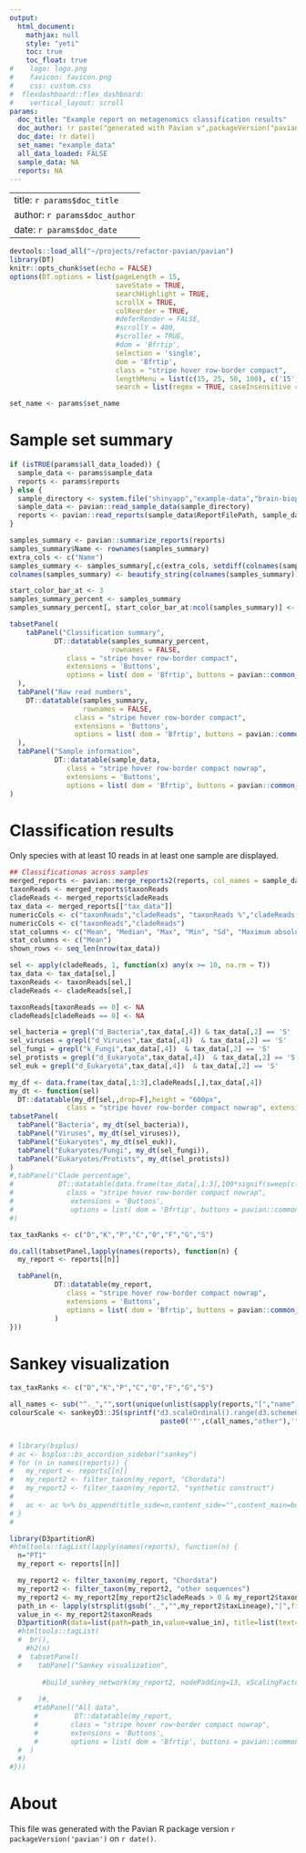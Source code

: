 ```yaml
---
output: 
  html_document:  
    mathjax: null
    style: "yeti"
    toc: true 
    toc_float: true
#    logo: logo.png
#    favicon: favicon.png
#    css: custom.css
#  flexdashboard::flex_dashboard:
#    vertical_layout: scroll
params:
  doc_title: "Example report on metagenomics classification results"
  doc_author: !r paste("generated with Pavian v",packageVersion("pavian"))
  doc_date: !r date()
  set_name: "example_data"
  all_data_loaded: FALSE
  sample_data: NA
  reports: NA
---
```


---
title: `r params$doc_title`
author: `r params$doc_author`
date: `r params$doc_date`
---

```r
devtools::load_all("~/projects/refactor-pavian/pavian")
library(DT)
knitr::opts_chunk$set(echo = FALSE)
options(DT.options = list(pageLength = 15,
                          saveState = TRUE,
                          searchHighlight = TRUE,
                          scrollX = TRUE,
                          colReorder = TRUE,
                          #deferRender = FALSE,
                          #scrollY = 400,
                          #scroller = TRUE,
                          #dom = 'Bfrtip',
                          selection = 'single',
                          dom = 'Bfrtip',
                          class = "stripe hover row-border compact",
                          lengthMenu = list(c(15, 25, 50, 100), c('15', '25', '50', '100')),
                          search = list(regex = TRUE, caseInsensitive = TRUE)))

set_name <- params$set_name
```

Sample set summary
=====================================  

```r
if (isTRUE(params$all_data_loaded)) {
  sample_data <- params$sample_data
  reports <- params$reports
} else {
  sample_directory <- system.file("shinyapp","example-data","brain-biopsies",package="pavian")
  sample_data <- pavian::read_sample_data(sample_directory)
  reports <- pavian::read_reports(sample_data$ReportFilePath, sample_data$Name)
}

samples_summary <- pavian::summarize_reports(reports)
samples_summary$Name <- rownames(samples_summary)
extra_cols <- c("Name")
samples_summary <- samples_summary[,c(extra_cols, setdiff(colnames(samples_summary),extra_cols))]
colnames(samples_summary) <- beautify_string(colnames(samples_summary))

start_color_bar_at <- 3
samples_summary_percent <- samples_summary
samples_summary_percent[, start_color_bar_at:ncol(samples_summary)] <- 100 * signif(sweep(samples_summary[, start_color_bar_at:ncol(samples_summary)], 1, samples_summary[, 2], `/`), 4)

tabsetPanel(
    tabPanel("Classification summary",
           DT::datatable(samples_summary_percent,   
                         rownames = FALSE,
              class = "stripe hover row-border compact",
              extensions = 'Buttons', 
              options = list( dom = 'Bfrtip', buttons = pavian::common_buttons(set_name))) %>% formatSummaryDT(display_percent = TRUE)
  ), 
  tabPanel("Raw read numbers",
    DT::datatable(samples_summary,  
                  rownames = FALSE,
                class = "stripe hover row-border compact",
                extensions = 'Buttons', 
                options = list( dom = 'Bfrtip', buttons = pavian::common_buttons(set_name))) %>% formatSummaryDT(display_percent = FALSE)
  ),
  tabPanel("Sample information",
           DT::datatable(sample_data,   
              class = "stripe hover row-border compact nowrap",
              extensions = 'Buttons', 
              options = list( dom = 'Bfrtip', buttons = pavian::common_buttons(set_name))))
)
```

Classification results
=====================================  

Only species with at least 10 reads in at least one sample are displayed.

```r
## Classificationas across samples
merged_reports <- pavian::merge_reports2(reports, col_names = sample_data$Name)
taxonReads <- merged_reports$taxonReads
cladeReads <- merged_reports$cladeReads
tax_data <- merged_reports[["tax_data"]]
numericCols <- c("taxonReads","cladeReads", "taxonReads %","cladeReads %","taxonReads z-score","cladeReads z-score")
numericCols <- c("taxonReads","cladeReads")
stat_columns <- c("Mean", "Median", "Max", "Min", "Sd", "Maximum absolute deviation", "Max Z-score")
stat_columns <- c("Mean")
shown_rows <- seq_len(nrow(tax_data))

sel <- apply(cladeReads, 1, function(x) any(x >= 10, na.rm = T))
tax_data <- tax_data[sel,]
taxonReads <- taxonReads[sel,]
cladeReads <- cladeReads[sel,]

taxonReads[taxonReads == 0] <- NA
cladeReads[cladeReads == 0] <- NA

sel_bacteria = grepl("d_Bacteria",tax_data[,4]) & tax_data[,2] == 'S'
sel_viruses = grepl("d_Viruses",tax_data[,4])  & tax_data[,2] == 'S'
sel_fungi = grepl("k_Fungi",tax_data[,4])  & tax_data[,2] == 'S'
sel_protists = grepl("d_Eukaryota",tax_data[,4])  & tax_data[,2] == 'S'
sel_euk = grepl("d_Eukaryota",tax_data[,4])  & tax_data[,2] == 'S'

my_df <- data.frame(tax_data[,1:3],cladeReads[,],tax_data[,4])
my_dt <- function(sel)
  DT::datatable(my_df[sel,,drop=F],height = "600px",
              class = "stripe hover row-border compact nowrap", extensions = 'Buttons',  options = list( dom = 'Bfrtip', buttons = pavian::common_buttons(set_name), scrollX = TRUE))
tabsetPanel(
  tabPanel("Bacteria", my_dt(sel_bacteria)),
  tabPanel("Viruses", my_dt(sel_viruses)),
  tabPanel("Eukaryotes", my_dt(sel_euk)),
  tabPanel("Eukaryotes/Fungi", my_dt(sel_fungi)),
  tabPanel("Eukaryotes/Protists", my_dt(sel_protists))
)
#,tabPanel("Clade percentage",
#           DT::datatable(data.frame(tax_data[,1:3],100*signif(sweep(cladeReads,2,colSums(cladeReads[1:2,],na.rm=T),"/"),4),tax_data[4]),
#             class = "stripe hover row-border compact nowrap",
#              extensions = 'Buttons', 
#              options = list( dom = 'Bfrtip', buttons = pavian::common_buttons(set_name), scrollX = TRUE)))
#)
```


```r
tax_taxRanks <- c("D","K","P","C","O","F","G","S")

do.call(tabsetPanel,lapply(names(reports), function(n) {
  my_report <- reports[[n]]

  tabPanel(n, 
           DT::datatable(my_report,
              class = "stripe hover row-border compact nowrap",
              extensions = 'Buttons', 
              options = list( dom = 'Bfrtip', buttons = pavian::common_buttons(set_name)))
           )
}))
```

Sankey visualization {data-height=500}
=====================================  

```r
tax_taxRanks <- c("D","K","P","C","O","F","G","S")

all_names <- sub("^._","",sort(unique(unlist(sapply(reports,"[","name")))))
colourScale <- sankeyD3::JS(sprintf("d3.scaleOrdinal().range(d3.schemeCategory20b).domain([%s])",
                                     paste0('"',c(all_names,"other"),'"',collapse=",")))


# library(bsplus)
# ac <- bsplus::bs_accordion_sidebar("sankey")
# for (n in names(reports)) {
#   my_report <- reports[[n]]
#   my_report2 <- filter_taxon(my_report, "Chordata")
#   my_report2 <- filter_taxon(my_report2, "synthetic construct")
#  
#   ac <- ac %>% bs_append(title_side=n,content_side="",content_main=build_sankey_network(my_report2, nodePadding=13, xScalingFactor=.9, nodeStrokeWidth=0, zoom = FALSE, colourScale = colourScale) )
# }
# 

library(D3partitionR)
#htmltools::tagList(lapply(names(reports), function(n) {
  n="PT1"
  my_report <- reports[[n]]

  my_report2 <- filter_taxon(my_report, "Chordata")
  my_report2 <- filter_taxon(my_report2, "other sequences")
  my_report2 <- my_report2[my_report2$cladeReads > 0 & my_report2$taxonReads > 0 & grepl("^._root",my_report2$taxLineage), ]
  path_in <- lapply(strsplit(gsub("._","",my_report2$taxLineage),"|",fixed=T), as.list)
  value_in <- my_report2$taxonReads
  D3partitionR(data=list(path=path_in,value=value_in), title=list(text=n), trail=TRUE)
  #htmltools::tagList(
  #  br(),
    #h2(n)
  #  tabsetPanel(
  #    tabPanel("Sankey visualization",
               
        #build_sankey_network(my_report2, nodePadding=13, xScalingFactor=.9, nodeStrokeWidth=0, zoom = FALSE, colourScale = colourScale)
        
  #    )#,
      #tabPanel("All data",
      #         DT::datatable(my_report,
      #        class = "stripe hover row-border compact nowrap",
      #        extensions = 'Buttons', 
      #        options = list( dom = 'Bfrtip', buttons = pavian::common_buttons(set_name))))
  #  )
  #)
#}))
```

About
=====
This file was generated with the Pavian R package version `r packageVersion('pavian')` on `r date()`. 
